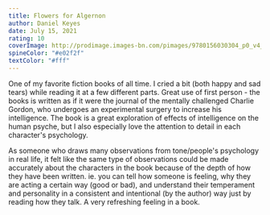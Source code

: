 ```yaml
---
title: Flowers for Algernon
author: Daniel Keyes
date: July 15, 2021
rating: 10
coverImage: http://prodimage.images-bn.com/pimages/9780156030304_p0_v4_s1200x630.jpg
spineColor: "#e02f2f"
textColor: "#fff"
---
```


One of my favorite fiction books of all time. I cried a bit (both happy and sad tears) while reading it at a few different parts. Great use of first person - the books is written as if it were the journal of the mentally challenged Charlie Gordon, who undergoes an experimental surgery to increase his intelligence. The book is a great exploration of effects of intelligence on the human psyche, but I also especially love the attention to detail in each character's psychology.

As someone who draws many observations from tone/people's psychology in real life, it felt like the same type of observations could be made accurately about the characters in the book because of the depth of how they have been written. ie. you can tell how someone is feeling, why they are acting a certain way (good or bad), and understand their temperament and personality in a consistent and intentional (by the author) way just by reading how they talk. A very refreshing feeling in a book.
